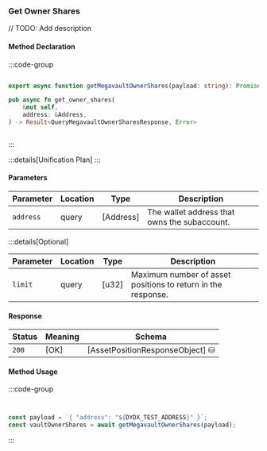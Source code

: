 ### Get Owner Shares

// TODO: Add description

#### Method Declaration

:::code-group

```python [Python]

```

```typescript [TypeScript]
export async function getMegavaultOwnerShares(payload: string): Promise<string>
```

```rust [Rust]
pub async fn get_owner_shares(
    &mut self,
    address: &Address,
) -> Result<QueryMegavaultOwnerSharesResponse, Error>
```

```url [API]
```

:::

:::details[Unification Plan]
:::

#### Parameters

| Parameter           | Location | Type               | Description                                                           |
| ------------------- | -------- | ------------------ | --------------------------------------------------------------------- |
| `address`           | query    | [Address]          | The wallet address that owns the subaccount.                          |

:::details[Optional]

| Parameter                     | Location | Type                      | Description                                                  |
| ----------------------------- | -------- | ------------------------- | ------------------------------------------------------------ |
| `limit`                       | query    | [u32]                     | Maximum number of asset positions to return in the response. |

#### Response

| Status | Meaning     | Schema                          |
| ------ | ----------- | ------------------------------- |
| `200`  | [OK]        | [AssetPositionResponseObject] ⛁ |

#### Method Usage

:::code-group

```rust [Rust]
```

```python [Python]

```

```typescript [TypeScript]
const payload = `{ "address": "${DYDX_TEST_ADDRESS}" }`;
const vaultOwnerShares = await getMegavaultOwnerShares(payload);
```

:::
